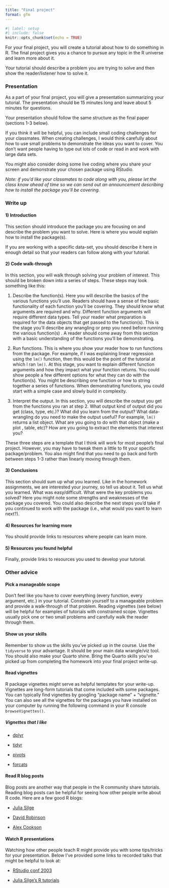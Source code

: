 ```yaml
---
title: "Final project"
format: gfm
---
```


```r
#| label: setup
#| include: false
knitr::opts_chunk$set(echo = TRUE)
```

For your final project, you will create a tutorial about how to do something in R. The final project gives you a chance to pursue any topic in the R universe and learn more about it.

Your tutorial should describe a problem you are trying to solve and then show the reader/listener how to solve it.

### Presentation

As a part of your final project, you will give a presentation summarizing your tutorial. The presentation should be 15 minutes long and leave about 5 minutes for questions.

Your presentation should follow the same structure as the final paper (sections 1-3 below).

If you think it will be helpful, you can include small coding challenges for your classmates. When creating challenges, I would think carefully about how to use small problems to demonstrate the ideas you want to cover. You don't want people having to type out lots of code or read in and work with large data sets.

You might also consider doing some live coding where you share your screen and demonstrate your chosen package using RStudio.

*Note: if you'd like your classmates to code along with you, please let the class know ahead of time so we can send out an announcement describing how to install the package you'll be covering.*

### Write up

#### 1) Introduction

This section should introduce the package you are focusing on and describe the problem you want to solve. Here is where you would explain how to install the package(s).

If you are working with a specific data-set, you should describe it here in enough detail so that your readers can follow along with your tutorial.

#### 2) Code walk-through

In this section, you will walk through solving your problem of interest. This should be broken down into a series of steps. These steps may look something like this:

1)  Describe the function(s). Here you will describe the basics of the various functions you'll use. Readers should have a sense of the basic functionality of each function you'll be covering. They should know what arguments are required and why. Different function arguments will require different data types. Tell your reader what preparation is required for the data objects that get passed to the function(s). This is the stage you'll describe any wrangling or prep you need before running the various function(s) . A reader should come away from this section with a basic understanding of the functions you'll be demonstrating.

2)  Run functions. This is where you show your reader how to run functions from the package. For example, if I was explaining linear regression using the `lm()` function, then this would be the point of the tutorial at which I ran `lm()`. At this stage, you want to explain different function arguments and how they impact what your function returns. You could show people a few different options for what they can do with the function(s). You might be describing one function or how to string together a series of functions. When demonstrating functions, you could start with a simple case and slowly build in complexity.

3)  Interpret the output. In this section, you will describe the output you get from the functions you ran at step 2. What output kind of output did you get (class, type, etc.)? What did you learn from the output? What data-wrangling do you need to make the output useful? For example, `lm()` returns a list object. What are you going to do with that object (make a plot , table, etc)? How are you going to extract the elements that interest you?

These three steps are a template that I think will work for most people's final project. However, you may have to tweak them a little to fit your specific package/problem. You also might find that you need to go back and forth between steps 1-3 rather than linearly moving through them.

#### 3) Conclusions

This section should sum up what you learned. Like in the homework assignments, we are interested your journey, so tell us about it. Tell us what you learned. What was easy/difficult. What were the key problems you solved? Here you might note some strengths and weaknesses of the package you covered. You could also describe the next steps you'd take if you continued to work with the package (i.e., what would you want to learn next?).

#### 4) Resources for learning more

You should provide links to resources where people can learn more.

#### 5) Resources you found helpful

Finally, provide links to resources you used to develop your tutorial.

### Other advice

#### Pick a manageable scope

Don't feel like you have to cover everything (every function, every argument, etc.) in your tutorial. Constrain yourself to a manageable problem and provide a walk-through of that problem. Reading vignettes (see below) will be helpful for examples of tutorials with constrained scope. Vignettes usually pick one or two small problems and carefully walk the reader through them.

#### Show us your skills

Remember to show us the skills you've picked up in the course. Use the `tidyverse` to your advantage. It should be your main data wrangle/viz tool. You should also make your Quarto shine. Bring the Quarto skills you've picked up from completing the homework into your final project write-up.

#### Read vignettes

R package vignettes might serve as helpful templates for your write-up. Vignettes are long-form tutorials that come included with some packages. You can typically find vignettes by googling "package name" + "vignette." You can also see all the vignettes for the packages you have installed on your computer by running the following command in your R console `browseVignettes()`.

##### Vignettes that I like

-   [dplyr](https://cran.r-project.org/web/packages/dplyr/vignettes/dplyr.html)

-   [tidyr](https://tidyr.tidyverse.org/articles/tidy-data.html)

-   [pivots](https://tidyr.tidyverse.org/articles/pivot.html)

-   [forcats](https://forcats.tidyverse.org/articles/forcats.html)

#### Read R blog posts

Blog posts are another way that people in the R community share tutorials. Reading blog posts can be helpful for seeing how other people write about R code. Here are a few good R blogs:

-   [Julia Silge](https://juliasilge.com/blog/)

-   [David Robinson](http://varianceexplained.org/posts/)

-   [Alex Cookson](https://www.alexcookson.com/)

#### Watch R presentations

Watching how other people teach R might provide you with some tips/tricks for your presentation. Below I've provided some links to recorded talks that might be helpful to look at:

-   [RStudio conf 2003](https://www.youtube.com/playlist?list=PL9HYL-VRX0oRFZslRGHwHuwea7SvAATHp)

-   [Julia Silge's R tutorials](https://www.youtube.com/channel/UCTTBgWyJl2HrrhQOOc710kA)
